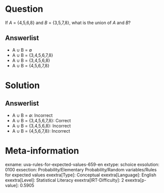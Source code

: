 Question
========

If *A* = {4,5,6,8} and *B* = {3,5,7,8}, what is the union of *A* and *B*?

Answerlist
----------

* A ∪ B = ∅
* A ∪ B = {3,4,5,6,7,8}
* A ∪ B = {3,4,5,6,8}
* A ∪ B = {4,5,6,7,8}

Solution
========

Answerlist
----------

* A ∪ B = ∅: Incorrect
* A ∪ B = {3,4,5,6,7,8}: Correct
* A ∪ B = {3,4,5,6,8}: Incorrect
* A ∪ B = {4,5,6,7,8}: Incorrect

Meta-information
================
exname: uva-rules-for-expected-values-659-en
extype: schoice
exsolution: 0100
exsection: Probability/Elementary Probability/Random variables/Rules for expected values
exextra[Type]: Conceptual
exextra[Language]: English
exextra[Level]: Statistical Literacy
exextra[IRT-Difficulty]: 2
exextra[p-value]: 0.5905
